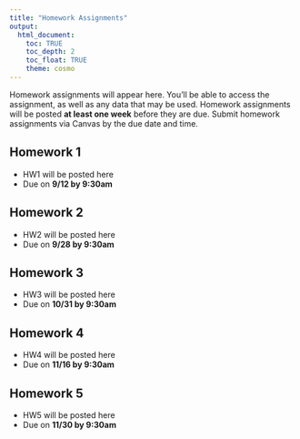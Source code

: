 ```yaml
---
title: "Homework Assignments"
output: 
  html_document:
    toc: TRUE
    toc_depth: 2
    toc_float: TRUE
    theme: cosmo
---
```


Homework assignments will appear here. You'll be able to access the assignment, as well as any data that may be used. Homework assignments will be posted **at least one week** before they are due. Submit homework assignments via Canvas by the due date and time.

## Homework 1
- HW1 will be posted here
- Due on **9/12 by 9:30am**

## Homework 2
- HW2 will be posted here
- Due on **9/28 by 9:30am**

## Homework 3
- HW3 will be posted here
- Due on **10/31 by 9:30am**

## Homework 4
- HW4 will be posted here
- Due on **11/16 by 9:30am**

## Homework 5
- HW5 will be posted here
- Due on **11/30 by 9:30am**